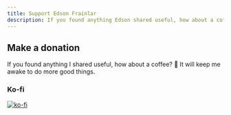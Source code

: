 ```yaml
---
title: Support Edson Frainlar
description: If you found anything Edson shared useful, how about a coffee?
---
```



## Make a donation

If you found anything I shared useful, how about a coffee? 🍵
It will keep me awake to do more good things.

### Ko-fi

[![ko-fi](https://www.ko-fi.com/img/githubbutton_sm.svg)](https://ko-fi.com/edsonfrainlar)